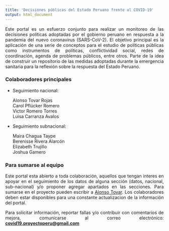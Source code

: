 ```yaml
---
title: 'Decisiones públicas del Estado Peruano frente al COVID-19'
output: html_document
---
```


<p>
<div style="text-align:justify"> Este portal es un esfuerzo conjunto para realizar un monitoreo de las decisiones políticas adoptadas por el gobierno peruano en respuesta a la pandemia del nuevo coronavirus (SARS-CoV-2). El objetivo principal es la aplicación de una serie de conceptos para el estudio de políticas públicas como instrumentos de políticas, conflictividad social, redes de coordinación, agenda de problemas públicos, entre otros. Parte de la idea de construir un repositorio de las medidas adoptadas durante la emergencia sanitaria para la reflexión sobre la respuesta del Estado Peruano. </div>
</p>



### Colaboradores principales

* Seguimiento nacional:
  
  Alonso Tovar Rojas  
  Carol Pflücker Romero  
  Victor Romero Torres  
  Luisa Carranza Avalos

* Seguimiento subnacional:

  Maira Chagua Taype  
  Berenisse Rivera Alarcón  
  Elizabeth Trujillo  
  Joshua Gamero  

 
### Para sumarse al equipo

<p>
<div style="text-align:justify"> Este portal esta abierto a toda colaboración, aquellos que tengan interes en apoyar en el seguimiento de los datos de alguna sección (datos, nacional, sub-nacional) y/o proponer agregar apartados en las secciones. Para sumarse en el proyecto pueden escribir a [Alonso Tovar](mailto:a.tovar1498@gmail.com). Los colaboradores deben estar disponibles para una constante actualizacion de la información del portal.</div>
</p>


<p>
<div style="text-align:justify"> Para solicitar información, reportar fallas y/o contribuir con comentarios de mejora, comunicarse al correo electrónico: [**covid19.proyectoperu@gmail.com**](mailto:covid19.proyectoperu@gmail.com) </div>
</p>
